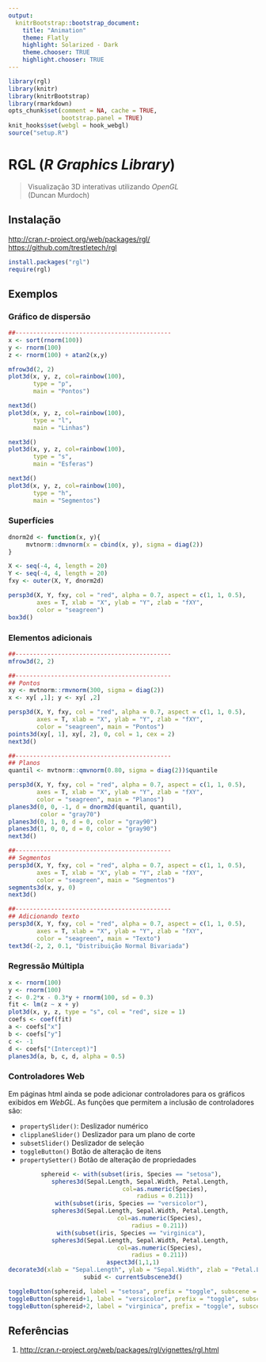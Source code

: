 ```yaml
---
output:
  knitrBootstrap::bootstrap_document:
    title: "Animation"
    theme: Flatly
    highlight: Solarized - Dark
    theme.chooser: TRUE
    highlight.chooser: TRUE
---
```


```r
library(rgl)
library(knitr)
library(knitrBootstrap)
library(rmarkdown)
opts_chunk$set(comment = NA, cache = TRUE,
               bootstrap.panel = TRUE)
knit_hooks$set(webgl = hook_webgl)
source("setup.R")
```

# RGL (_R Graphics Library_)

> Visualização 3D interativas utilizando _OpenGL_  
> (Duncan Murdoch)  

## Instalação

[http://cran.r-project.org/web/packages/rgl/](http://cran.r-project.org/web/packages/rgl/)  
[https://github.com/trestletech/rgl](https://github.com/trestletech/rgl)

```r
install.packages("rgl")
require(rgl)
```

## Exemplos

### Gráfico de dispersão

```r
##--------------------------------------------
x <- sort(rnorm(100))
y <- rnorm(100)
z <- rnorm(100) + atan2(x,y)

mfrow3d(2, 2)
plot3d(x, y, z, col=rainbow(100),
       type = "p",
       main = "Pontos")

next3d()
plot3d(x, y, z, col=rainbow(100),
       type = "l",
       main = "Linhas")

next3d()
plot3d(x, y, z, col=rainbow(100),
       type = "s",
       main = "Esferas")

next3d()
plot3d(x, y, z, col=rainbow(100),
       type = "h",
       main = "Segmentos")
```

### Superfícies

```r
dnorm2d <- function(x, y){
     mvtnorm::dmvnorm(x = cbind(x, y), sigma = diag(2))
}

X <- seq(-4, 4, length = 20)
Y <- seq(-4, 4, length = 20)
fxy <- outer(X, Y, dnorm2d)

persp3d(X, Y, fxy, col = "red", alpha = 0.7, aspect = c(1, 1, 0.5),
        axes = T, xlab = "X", ylab = "Y", zlab = "fXY",
        color = "seagreen")
box3d()
```

### Elementos adicionais

```r
##--------------------------------------------
mfrow3d(2, 2)

##--------------------------------------------
## Pontos
xy <- mvtnorm::rmvnorm(300, sigma = diag(2))
x <- xy[ ,1]; y <- xy[ ,2]

persp3d(X, Y, fxy, col = "red", alpha = 0.7, aspect = c(1, 1, 0.5),
        axes = T, xlab = "X", ylab = "Y", zlab = "fXY",
        color = "seagreen", main = "Pontos")
points3d(xy[, 1], xy[, 2], 0, col = 1, cex = 2)
next3d()

##--------------------------------------------
## Planos
quantil <- mvtnorm::qmvnorm(0.80, sigma = diag(2))$quantile

persp3d(X, Y, fxy, col = "red", alpha = 0.7, aspect = c(1, 1, 0.5),
        axes = T, xlab = "X", ylab = "Y", zlab = "fXY",
        color = "seagreen", main = "Planos")
planes3d(0, 0, -1, d = dnorm2d(quantil, quantil),
         color = "gray70")
planes3d(0, 1, 0, d = 0, color = "gray90")
planes3d(1, 0, 0, d = 0, color = "gray90")
next3d()

##--------------------------------------------
## Segmentos
persp3d(X, Y, fxy, col = "red", alpha = 0.7, aspect = c(1, 1, 0.5),
        axes = T, xlab = "X", ylab = "Y", zlab = "fXY",
        color = "seagreen", main = "Segmentos")
segments3d(x, y, 0)
next3d()

##--------------------------------------------
## Adicionando texto
persp3d(X, Y, fxy, col = "red", alpha = 0.7, aspect = c(1, 1, 0.5),
        axes = T, xlab = "X", ylab = "Y", zlab = "fXY",
        color = "seagreen", main = "Texto")
text3d(-2, 2, 0.1, "Distribuição Normal Bivariada")
```

### Regressão Múltipla

```r
x <- rnorm(100)
y <- rnorm(100)
z <- 0.2*x - 0.3*y + rnorm(100, sd = 0.3)
fit <- lm(z ~ x + y)
plot3d(x, y, z, type = "s", col = "red", size = 1)
coefs <- coef(fit)
a <- coefs["x"]
b <- coefs["y"]
c <- -1
d <- coefs["(Intercept)"]
planes3d(a, b, c, d, alpha = 0.5)
```

### Controladores Web
Em páginas html ainda se pode adicionar controladores para os gráficos exibidos em _WebGL_. As funções que permitem a inclusão de controladores são:

* `propertySlider()`:	Deslizador numérico
* `clipplaneSlider()`	Deslizador para um plano de corte
* `subsetSlider()`	Deslizador de seleção
* `toggleButton()`	Botão de alteração de itens
* `propertySetter()`	Botão de alteração de propriedades


<center>
```r
sphereid <- with(subset(iris, Species == "setosa"), 
     spheres3d(Sepal.Length, Sepal.Width, Petal.Length, 
                  col=as.numeric(Species),
                  radius = 0.211))
with(subset(iris, Species == "versicolor"), 
     spheres3d(Sepal.Length, Sepal.Width, Petal.Length, 
               col=as.numeric(Species),
     	       radius = 0.211))
with(subset(iris, Species == "virginica"), 
     spheres3d(Sepal.Length, Sepal.Width, Petal.Length, 
               col=as.numeric(Species),
     	       radius = 0.211))
aspect3d(1,1,1)
decorate3d(xlab = "Sepal.Length", ylab = "Sepal.Width", zlab = "Petal.Length", las = 2)
subid <- currentSubscene3d()
```

```r
toggleButton(sphereid, label = "setosa", prefix = "toggle", subscene = subid)
toggleButton(sphereid+1, label = "versicolor", prefix = "toggle", subscene = subid)
toggleButton(sphereid+2, label = "virginica", prefix = "toggle", subscene = subid)
```
</center>

## Referências

1. [http://cran.r-project.org/web/packages/rgl/vignettes/rgl.html](http://cran.r-project.org/web/packages/rgl/vignettes/rgl.html)

